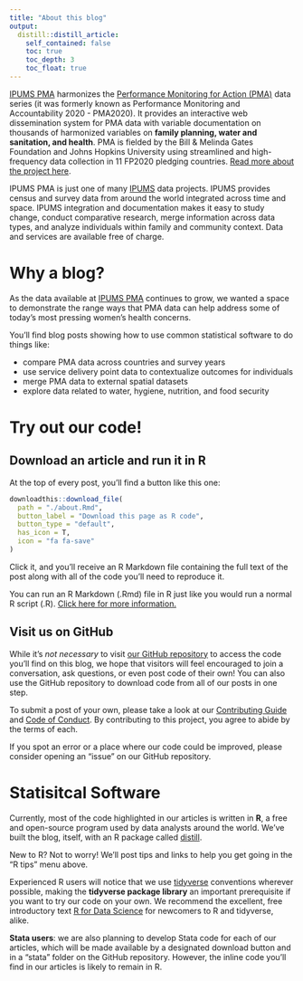 ```yaml
---
title: "About this blog"
output:
  distill::distill_article:
    self_contained: false
    toc: true
    toc_depth: 3
    toc_float: true
---
```


[IPUMS PMA](https://pma.ipums.org) harmonizes the [Performance Monitoring for Action (PMA)](https://www.pmadata.org/) data series (it was formerly known as Performance Monitoring and Accountability 2020 - PMA2020). It provides an interactive web dissemination system for PMA data with variable documentation on thousands of harmonized variables on **family planning, water and sanitation, and health**. PMA is fielded by the Bill & Melinda Gates Foundation and Johns Hopkins University using streamlined and high-frequency data collection in 11 FP2020 pledging countries. [Read more about the project here](https://pma.ipums.org/pma/about.shtml).

IPUMS PMA is just one of many [IPUMS](https://ipums.org/) data projects. IPUMS provides census and survey data from around the world integrated across time and space. IPUMS integration and documentation makes it easy to study change, conduct comparative research, merge information across data types, and analyze individuals within family and community context. Data and services are available free of charge.

# Why a blog?

As the data available at [IPUMS PMA](https://pma.ipums.org) continues to grow, we wanted a space to demonstrate the range ways that PMA data can help address some of today's most pressing women's health concerns. 

You'll find blog posts showing how to use common statistical software to do things like: 

  * compare PMA data across countries and survey years
  * use service delivery point data to contextualize outcomes for individuals
  * merge PMA data to external spatial datasets 
  * explore data related to water, hygiene, nutrition, and food security

# Try out our code!

## Download an article and run it in R

At the top of every post, you'll find a button like this one:

```r
downloadthis::download_file(
  path = "./about.Rmd",
  button_label = "Download this page as R code",
  button_type = "default",
  has_icon = T,
  icon = "fa fa-save"
)
```

Click it, and you'll receive an R Markdown file containing the full text of the post along with all of the code you'll need to reproduce it.

<aside>
You can run an R Markdown (.Rmd) file in R just like you would run a normal R script (.R). <a href="https://rmarkdown.rstudio.com/lesson-1.html">Click here for more information.</a>
</aside>

## Visit us on GitHub 

While it's *not necessary* to visit [our GitHub repository](https://github.com/ipums/pma-data-hub) to access the code you'll find on this blog, we hope that visitors will feel encouraged to join a conversation, ask questions, or even post code of their own! You can also use the GitHub repository to download code from all of our posts in one step.

To submit a post of your own, please take a look at our [Contributing Guide](CONTRIBUTING.html) and [Code of Conduct](CODE_OF_CONDUCT.html). By contributing to this project, you agree to abide by the terms of each.

If you spot an error or a place where our code could be improved, please consider opening an "issue" on our GitHub repository.

# Statisitcal Software

Currently, most of the code highlighted in our articles is written in **R**, a free and open-source program used by data analysts around the world. We've built the blog, itself, with an R package called [distill](https://rstudio.github.io/distill/). 

<aside>
New to R? Not to worry! We'll post tips and links to help you get going in the "R tips" menu above.
</aside>

Experienced R users will notice that we use [tidyverse](https://tidyverse.tidyverse.org/) conventions wherever possible, making the **tidyverse package library** an important prerequisite if you want to try our code on your own. We recommend the excellent, free introductory text [R for Data Science](https://r4ds.had.co.nz/index.html) for newcomers to R and tidyverse, alike. 

**Stata users**: we are also planning to develop Stata code for each of our articles, which will be made available by a designated download button and in a "stata" folder on the GitHub repository. However, the inline code you'll find in our articles is likely to remain in R.
